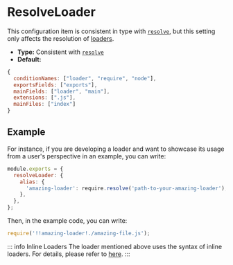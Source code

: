 
# ResolveLoader

<ApiMeta addedVersion="0.3.1" />

This configuration item is consistent in type with [`resolve`](/config/resolve), but this setting only affects the resolution of [loaders](/guide/features/loader).

- **Type:** Consistent with [`resolve`](/config/resolve)
- **Default:**

```js
{
  conditionNames: ["loader", "require", "node"],
  exportsFields: ["exports"],
  mainFields: ["loader", "main"],
  extensions: [".js"],
  mainFiles: ["index"]
}
```

## Example

For instance, if you are developing a loader and want to showcase its usage from a user's perspective in an example, you can write:

```js title="rspack.config.js"
module.exports = {
  resolveLoader: {
    alias: {
      'amazing-loader': require.resolve('path-to-your-amazing-loader'),
    },
  },
};
```

Then, in the example code, you can write:

```js
require('!!amazing-loader!./amazing-file.js');
```

::: info Inline Loaders
The loader mentioned above uses the syntax of inline loaders. For details, please refer to [here](/api/loader-api/inline).
:::
